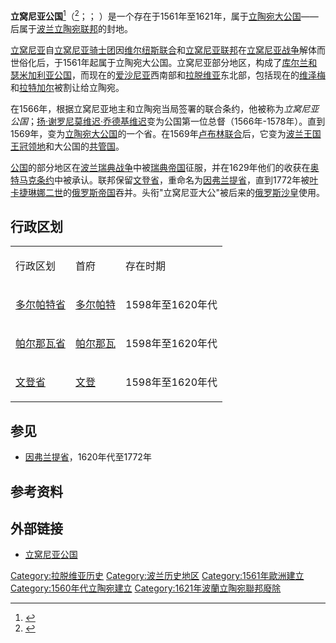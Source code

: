 {{NoteTA |G1=Country |1=zh-cn:立窝尼亚;zh-tw:利伏尼亞;zh-sg:立窝尼亚}}
{{Infobox Former Subdivision
|native_name = ''Księstwo Inflantskie'' <small>（[[波兰语|pl]]）</small><br />''Herzogtum Livland'' <small>（[[德语|de]]）</small> <br /> ''Ducatus Ultradunensis'' <small>（[[拉丁语|la]]）</small>
|conventional_long_name = 立窝尼亚公国
|common_name = 立窝尼亚
|continent = 歐洲
|region    = 波罗的海地区
|era       = 中世纪
|status    = 侯国 
| empire = 立陶宛
|status_text= [[立陶宛大公国|立陶宛大公国]][[侯国|侯国]]，后属于[[波兰立陶宛联邦|波兰立陶宛联邦]]
|government_type = 公国
|year_start  = 1561年
|year_end    = 1621年
|event_start = 维尔纽斯条约
|date_start  = 11月28日
|event1      = [[波兰瑞典战争_(1620年-1622年)|波瑞战争]]
|date_event1 = 1620年–1622年
|event_end   = 奥特马克条约
|date_end    = 1629年9月25日
|event_post  = [[瓜分波兰|第一次瓜分波兰]]
|date_post   = 1772年8月5日
|p1          = 马里亚纳地区|立窝尼亚联邦
|image_p1    = [[Image:Baltic_coat_of_arms.svg|20px]]
|s1          = 立窝尼亚公国 (1629-1721)
|flag_s1     = Naval Ensign of Sweden.svg
|s2          = 因弗兰提省
|image_s2    = [[Image:POL_Inflanty_IRP_COA.svg|20px]]
|image_coat  = POL Inflanty IRP COA.svg
|image_map   =Polish-Lithuanian_Commonwealth_(1619)_zh.png
|image_map_caption  = 1618年[[杜里诺休战|杜里诺休战]]后[[波兰立陶宛联邦|波兰立陶宛联邦]]的主要地区，下面为现在国界。立窝尼亚为暗灰色，中右方，位于现在的[[爱沙尼亚|爱沙尼亚]]和[[拉脱维亚|拉脱维亚]]。[[瑞属爱沙尼亚|瑞属爱沙尼亚]]为绿色。
|common_languages = [[立窝尼亚语|立窝尼亚语]]，[[拉脱维亚语|拉脱维亚语]]，[[爱沙尼亚语|爱沙尼亚语]]
|religion = 罗马天主教
|
|capital = [[维尔扬迪|菲林 (维尔扬迪)]]
|latd=58 |latm=22 |latNS=N |longd=25 |longm=36 |longEW=E
|leader1      = [[亨利三世_(法兰西)|亨利三世·德·瓦卢瓦]]
|year_leader1 = 1573年–1575年
|leader2      = [[史蒂芬·巴托利|史蒂芬·巴托利]]
|year_leader2 = 1576年–1586年
|leader3      = [[齐格蒙特三世|齐格蒙特三世]]
|year_leader3 = 1588年–1632年
|title_leader =[[立陶宛统治者列表|立陶宛大公]]'''和'''[[波兰君主列表|波兰国王]]
|representative1      = [[哥特哈德·凯特勒|哥特哈德·凯特勒]]
|year_representative1 = 1561年–1587年
|title_representative = 立窝尼亚公爵
|deputy1      = [[扬·谢罗尼莫维迟·乔德基维迟|扬·谢罗尼莫维迟·乔德基维迟]]
|year_deputy1 = 1566年–1578年
|title_deputy = 总督
|footnotes  = 1.''[[WP:CITE|来源请求]]''
}}

'''立窝尼亚公国'''<ref>{{Cite book|url=https://books.google.com/books?id=7wSnyGP1KQQC&printsec=frontcover&dq=%22Duchy+of+Livonia%22&lr=&source=gbs_summary_r&hl=en|publisher=Uitgeverij Verloren|date=2005|isbn=9789065508812|language=en|first=Hanno|last=Brand|title=Trade, Diplomacy and Cultural Exchange: Continuity and change in the North Sea area and the Baltic c. 1350-1750|pages=17}}</ref>（{{lang-pl|Księstwo Inflantskie}}<ref>{{Cite book|url=https://books.google.com/books?id=5aoId7nA4bsC&pg=PA173&lpg=PA173&dq=%22Principality+of+Inflanty%22&source=web&ots=Z5ik5jytLG&sig=sHLHnYU1O5kUm0WUPDbAYNrIj5Y&hl=en&sa=X&oi=book_result&ct=result|publisher=Central European University Press|date=1999|isbn=9789639116429|language=en|first=Endre|last=Bojtár|first2=Endre B.|last2=Bojtár|first3=Endre|last3=Bojt r|title=Foreword to the Past: A Cultural History of the Baltic People|pages=176}}</ref>；{{lang-la|Ducatus Ultradunensis}}； {{lang-lv|Pārdaugavas hercogiste}}）是一个存在于1561年至1621年，属于[[立陶宛大公国|立陶宛大公国]]——后属于[[波蘭立陶宛|波兰立陶宛联邦]]的封地。 

[[立窝尼亚|立窝尼亚]]自[[立窝尼亚骑士团|立窝尼亚骑士团]]因[[维尔纽斯联合|维尔纽斯联合]]和[[立窝尼亚联邦|立窝尼亚联邦]]在[[立窩尼亞戰爭|立窝尼亚战争]]解体而世俗化后，于1561年起属于立陶宛大公国。立窝尼亚部分地区，构成了[[库尔兰和瑟米加利亚公国|库尔兰和瑟米加利亚公国]]，而现在的[[爱沙尼亚|爱沙尼亚]]西南部和[[拉脱维亚|拉脱维亚]]东北部，包括现在的[[维泽梅|维泽梅]]和[[拉特加尔|拉特加尔]]被割让给立陶宛。 

在1566年，根据立窝尼亚地主和立陶宛当局签署的联合条约，他被称为''立窝尼亚公国''；[[扬·谢罗尼莫维迟·乔德基维迟|扬·谢罗尼莫维迟·乔德基维迟]]变为公国第一位总督（1566年-1578年）。直到1569年，变为[[立陶宛大公国|立陶宛大公国]]的一个省。在1569年[[盧布林聯合|卢布林联合]]后，它变为[[波兰王国王冠领地|波兰王国王冠领地]]和大公国的[[共管国|共管国]]。 

[[立窝尼亚公国_(1629-1721)|公国]]的部分地区在[[波兰-瑞典战争|波兰瑞典战争]]中被[[瑞典帝國|瑞典帝国]]征服，并在1629年他们的收获在[[奥特马克条约|奥特马克条约]]中被承认。联邦保留[[文登省|文登省]]，重命名为[[因弗兰提省|因弗兰提省]]，直到1772年被[[叶卡捷琳娜二世|叶卡捷琳娜二世]]的[[俄罗斯帝国|俄罗斯帝国]]吞并。头衔"立窝尼亚大公"被后来的[[俄罗斯君主列表|俄罗斯沙皇]]使用。

== 行政区划==
{|border=1
|- style="background:#c0c0c0"
| 行政区划||首府||存在时期
|-
|[[多尔帕特省|多尔帕特省]]||[[塔尔图|多尔帕特]]||1598年至1620年代
|-
|[[帕尔那瓦省|帕尔那瓦省]]||[[派尔努|帕尔那瓦]]||1598年至1620年代
|-
|[[文登省|文登省]]||[[切斯|文登]]||1598年至1620年代
|}
==参见==
* [[因弗兰提省|因弗兰提省]]，1620年代至1772年

==参考资料==
{{reflist}}

==外部链接==
* [https://www.webcitation.org/query?id=1256465312805821&url=www.geocities.com/Athens/Olympus/5539/dole/dole.html 立窝尼亚公国]

{{Administrative division of the Polish-Lithuanian Commonwealth}}

[[Category:拉脱维亚历史|Category:拉脱维亚历史]]
[[Category:波兰历史地区|Category:波兰历史地区]]
[[Category:1561年歐洲建立|Category:1561年歐洲建立]]
[[Category:1560年代立陶宛建立|Category:1560年代立陶宛建立]]
[[Category:1621年波蘭立陶宛聯邦廢除|Category:1621年波蘭立陶宛聯邦廢除]]